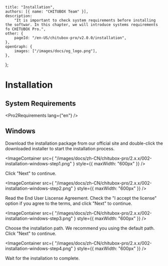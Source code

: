 
	title: "Installation",
	authors: [{ name: "CHITUBOX Team" }],
	description:
		"It is important to check system requirements before installing the softwar. In this chapter, we will introduce systems requirements fo CHITUBOX Pro.",
	other: {
		pageId: "/en-US/chitubox-pro/v2.0.0/installation",
	},
	openGraph: {
		images: ["/images/docs/og_logo.png"],
	},
};

# Installation

## System Requirements

<Pro2Requirements lang={"en"} />

## Windows

Download the installation package from our <SpanA href="https://www.chitubox.com/en/download/chitubox-pro">official site</SpanA> and double-click the downloaded installer to start the installation process.

<ImageContainer
	src={
		"/images/docs/zh-CN/chitubox-pro/2.x.x/002-installation-windows-step1.png"
	}
	style={{ maxWidth: "600px" }}
/>

Click "Next" to continue.

<ImageContainer
	src={
		"/images/docs/zh-CN/chitubox-pro/2.x.x/002-installation-windows-step2.png"
	}
	style={{ maxWidth: "600px" }}
/>

Read the End User Liscense Agreement. Check the "I accept the license" option if you agree to the terms, and click "Next" to continue.

<ImageContainer
	src={
		"/images/docs/zh-CN/chitubox-pro/2.x.x/002-installation-windows-step3.png"
	}
	style={{ maxWidth: "600px" }}
/>

Choose the installation path. We recommend you using the default path. Click "Next" to continue.

<ImageContainer
	src={
		"/images/docs/zh-CN/chitubox-pro/2.x.x/002-installation-windows-step4.png"
	}
	style={{ maxWidth: "600px" }}
/>

Wait for the installation to complete.
